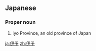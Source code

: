 ==Japanese==
{{wikipedia|lang=ja}}
{{ja-kanjitab|い|よ|yomi=o}}

===Proper noun===
{{ja-pos|いよ|proper}}

# Iyo Province, an old province of Japan

[[ja:伊予]]
[[zh:伊予]]